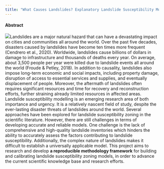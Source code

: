 ```yaml
---
title: "What Causes Landslides? Explanatory Landslide Susceptibility Modelling : Case Study of Italy"
---
```


#### **Abstract**

![](images/landslides.png)Landslides are a major natural hazard that can have a devastating impact on cities and communities all around the world. Over the past five decades, disasters caused by landslides have become ten times more frequent (Cendrero et al., 2020). Worldwide, landslides cause billions of dollars in damage to infrastructure and thousands of deaths every year. On average, about 3,500 people per year were killed due to landslide events all around the world (Froude & Petley, 2018). In addition to causality, landslides also impose long-term economic and social impacts, including property damage, disruption of access to essential services and supplies, and eventually displacement of people. Moreover, the aftermath of landslides often requires significant resources and time for recovery and reconstruction efforts, further straining already limited resources in affected areas. Landslide susceptibility modelling is an emerging research area of both importance and urgency. It is a relatively nascent field of study, despite the ever-lasting disaster threats of landslides around the world. Several approaches have been explored for landslide susceptibility zoning in the scientific literature. However, there are still challenges in terms of developing accurate and reliable models. One challenge is the lack of comprehensive and high-quality landslide inventories which hinders the ability to accurately assess the factors contributing to landslide susceptibility. Additionally, the complex nature of landslides makes it difficult to establish a universally applicable model. This project aims to research and develop **a reproducible methodology framework** for building and calibrating landslide susceptibility zoning models, in order to advance the current scientific knowledge base and research efforts.
